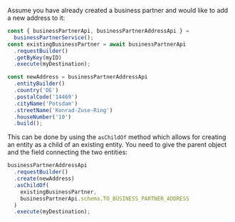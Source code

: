 Assume you have already created a business partner and would like to add a new address to it:

```ts
const { businessPartnerApi, businessPartnerAddressApi } =
  businessPartnerService();
const existingBusinessPartner = await businessPartnerApi
  .requestBuilder()
  .getByKey(myID)
  .execute(myDestination);

const newAddress = businessPartnerAddressApi
  .entityBuilder()
  .country('DE')
  .postalCode('14469')
  .cityName('Potsdam')
  .streetName('Konrad-Zuse-Ring')
  .houseNumber('10')
  .build();
```

This can be done by using the `asChildOf` method which allows for creating an entity as a child of an existing entity.
You need to give the parent object and the field connecting the two entities:

```ts
businessPartnerAddressApi
  .requestBuilder()
  .create(newAddress)
  .asChildOf(
    existingBusinessPartner,
    businessPartnerApi.schema.TO_BUSINESS_PARTNER_ADDRESS
  )
  .execute(myDestination);
```

